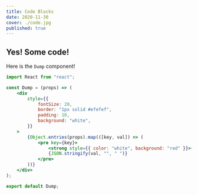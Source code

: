 ```yaml
---
title: Code Blocks
date: 2020-11-30
cover: ./code.jpg
published: true
---
```


## Yes! Some code!

Here is the `Dump` component!

```jsx
import React from "react";

const Dump = (props) => (
	<div
		style={{
			fontSize: 20,
			border: "1px solid #efefef",
			padding: 10,
			background: "white",
		}}
	>
		{Object.entries(props).map(([key, val]) => (
			<pre key={key}>
				<strong style={{ color: "white", background: "red" }}>{key} ?</strong>
				{JSON.stringify(val, "", " ")}
			</pre>
		))}
	</div>
);

export default Dump;
```
